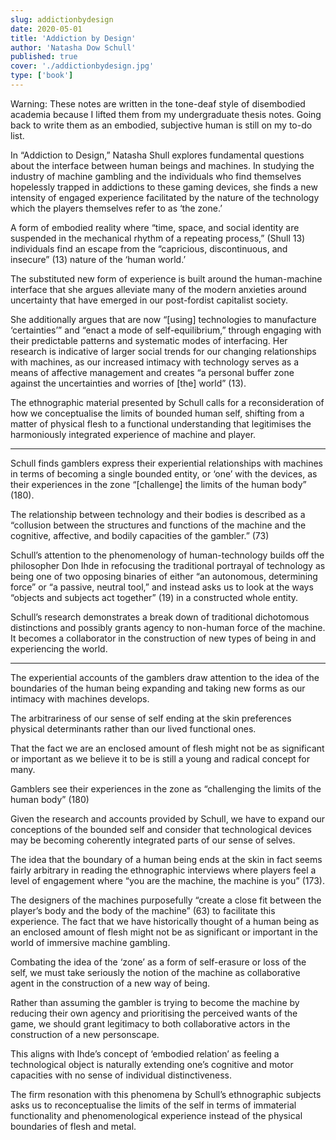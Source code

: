 ```yaml
---
slug: addictionbydesign
date: 2020-05-01
title: 'Addiction by Design'
author: 'Natasha Dow Schull'
published: true
cover: './addictionbydesign.jpg'
type: ['book']
---
```


<SimpleCard width="700px">

<p  style={{ textAlign: 'center' }}>Warning: These notes are written in the tone-deaf style of disembodied academia because I lifted them from my undergraduate thesis notes. Going back to write them as an embodied, subjective human is still on my to-do list.</p>

</SimpleCard>


In “Addiction to Design,” Natasha Shull explores fundamental questions about the interface between human beings and machines. In studying the industry of machine gambling and the individuals who find themselves hopelessly trapped in addictions to these gaming devices, she finds a new intensity of engaged experience facilitated by the nature of the technology which the players themselves refer to as ‘the zone.’

A form of embodied reality where “time, space, and social identity are suspended in the mechanical rhythm of a repeating process,” (Shull 13) individuals find an escape from the “capricious, discontinuous, and insecure” (13) nature of the ‘human world.’

The substituted new form of experience is built around the human-machine interface that she argues alleviate many of the modern anxieties around uncertainty that have emerged in our post-fordist capitalist society. 

She additionally argues that are now “[using] technologies to manufacture ‘certainties’” and “enact a mode of self-equilibrium,” through engaging with their predictable patterns and systematic modes of interfacing. Her research is indicative of larger social trends for our changing relationships with machines, as our increased intimacy with technology serves as a means of affective management and creates “a personal buffer zone against the uncertainties and worries of [the] world” (13).

The ethnographic material presented by Schull calls for a reconsideration of how we conceptualise the limits of bounded human self, shifting from a matter of physical flesh to a functional understanding that legitimises the harmoniously integrated experience of machine and player. 

---

Schull finds gamblers express their experiential relationships with machines in terms of becoming a single bounded entity, or ‘one’ with the devices, as their experiences in the zone “[challenge] the limits of the human body” (180). 

The relationship between technology and their bodies is described as a “collusion between the structures and functions of the machine and the cognitive, affective, and bodily capacities of the gambler.” (73) 

Schull’s attention to the phenomenology of human-technology builds off the philosopher Don Ihde in refocusing the traditional portrayal of technology as being one of two opposing binaries of either “an autonomous, determining force” or “a passive, neutral tool,” and instead asks us to look at the ways “objects and subjects act together” (19) in a constructed whole entity.

Schull’s research demonstrates a break down of traditional dichotomous distinctions and possibly grants agency to non-human force of the machine. It becomes a collaborator in the construction of new types of being in and experiencing the world.

---

The experiential accounts of the gamblers draw attention to the idea of the boundaries of the human being expanding and taking new forms as our intimacy with machines develops.

The arbitrariness of our sense of self ending at the skin preferences physical determinants rather than our lived functional ones.

That the fact we are an enclosed amount of flesh might not be as significant or important as we believe it to be is still a young and radical concept for many.

Gamblers see their experiences in the zone as “challenging the limits of the human body” (180) 

Given the research and accounts provided by Schull, we have to expand our conceptions of the bounded self and consider that technological devices may be becoming coherently integrated parts of our sense of selves.

The idea that the boundary of a human being ends at the skin in fact seems fairly arbitrary in reading the ethnographic interviews where players feel a level of engagement where “you are the machine, the machine is you” (173). 

The designers of the machines purposefully “create a close fit between the player’s body and the body of the machine” (63) to facilitate this experience. The fact that we have historically thought of a human being as an enclosed amount of flesh might not be as significant or important in the world of immersive machine gambling.

Combating the idea of the ‘zone’ as a form of self-erasure or loss of the self, we must take seriously the notion of the machine as collaborative agent in the construction of a new way of being.

Rather than assuming the gambler is trying to become the machine by reducing their own agency and prioritising the perceived wants of the game, we should grant legitimacy to both collaborative actors in the construction of a new personscape.

This aligns with Ihde’s concept of ‘embodied relation’ as feeling a technological object is naturally extending one’s cognitive and motor capacities with no sense of individual distinctiveness.

 The firm resonation with this phenomena by Schull’s ethnographic subjects asks us to reconceptualise the limits of the self in terms of immaterial functionality and phenomenological experience instead of the physical boundaries of flesh and metal.
